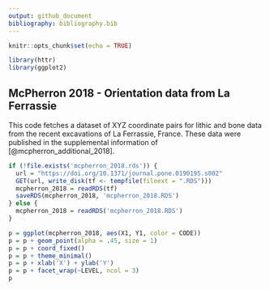 ```yaml
---
output: github_document
bibliography: bibliography.bib
---
```


```r
knitr::opts_chunk$set(echo = TRUE)

library(httr)
library(ggplot2)

```

## McPherron 2018 - Orientation data from La Ferrassie

This code fetches a dataset of XYZ coordinate pairs for lithic and bone data from the recent excavations of La Ferrassie, France.  These data were published in the supplemental information of [@mcpherron_additional_2018].

```r

if (!file.exists('mcpherron_2018.rds')) {
  url = "https://doi.org/10.1371/journal.pone.0190195.s002"
  GET(url, write_disk(tf <- tempfile(fileext = ".RDS")))
  mcpherron_2018 = readRDS(tf)
  saveRDS(mcpherron_2018, 'mcpherron_2018.RDS') 
} else {
  mcpherron_2018 = readRDS('mcpherron_2018.RDS')
}

```


```r

p = ggplot(mcpherron_2018, aes(X1, Y1, color = CODE))
p = p + geom_point(alpha = .45, size = 1)
p = p + coord_fixed()
p = p + theme_minimal()
p = p + xlab('X') + ylab('Y')
p = p + facet_wrap(~LEVEL, ncol = 3)
p

```
